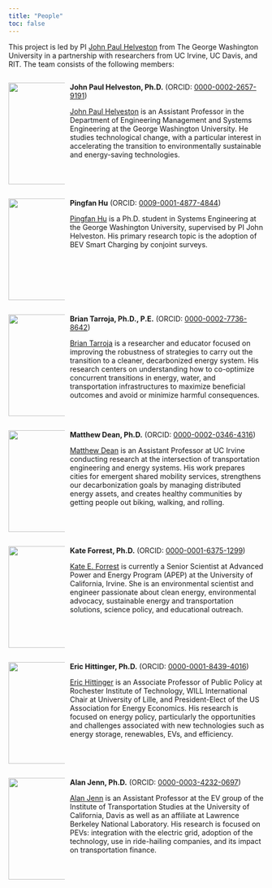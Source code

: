 ```yaml
---
title: "People"
toc: false
---
```


This project is led by PI [John Paul Helveston](https://www.jhelvy.com/) from The George Washington University in a partnership with researchers from UC Irvine, UC Davis, and RIT. The team consists of the following members:

::: {style="display: flex; flex-wrap: wrap; gap: 2%;"}
::: {style="width: 22%;"}
![](/figs/jph.jpeg){width="200"}
:::

::: {style="width: 76%;"}
**John Paul Helveston, Ph.D.** (ORCID: [0000-0002-2657-9191](https://orcid.org/0000-0002-2657-9191))

[John Paul Helveston](https://www.jhelvy.com) is an Assistant Professor in the Department of Engineering Management and Systems Engineering at the George Washington University. He studies technological change, with a particular interest in accelerating the transition to environmentally sustainable and energy-saving technologies.
:::
:::

::: {style="display: flex; flex-wrap: wrap; gap: 2%;"}
::: {style="width: 22%;"}
![](/figs/pingfan_hu.jpeg){width="200"}
:::

::: {style="width: 76%;"}
**Pingfan Hu** (ORCID: [0009-0001-4877-4844](https://orcid.org/0009-0001-4877-4844))

[Pingfan Hu](https://pingfanhu.com) is a Ph.D. student in Systems Engineering at the George Washington University, supervised by PI John Helveston. His primary research topic is the adoption of BEV Smart Charging by conjoint surveys.
:::
:::

::: {style="display: flex; flex-wrap: wrap; gap: 2%;"}
::: {style="width: 22%;"}
![](/figs/brian_tarroja.jpeg){width="200"}
:::

::: {style="width: 76%;"}
**Brian Tarroja, Ph.D., P.E.** (ORCID: [0000-0002-7736-8642](https://orcid.org/0000-0002-7736-8642))

[Brian Tarroja](https://btarroja.wixsite.com/btarroja) is a researcher and educator focused on improving the robustness of strategies to carry out the transition to a cleaner, decarbonized energy system. His research centers on understanding how to co-optimize concurrent transitions in energy, water, and transportation infrastructures to maximize beneficial outcomes and avoid or minimize harmful consequences.
:::
:::

::: {style="display: flex; flex-wrap: wrap; gap: 2%;"}
::: {style="width: 22%;"}
![](/figs/matthew_dean.jpeg){width="200"}
:::

::: {style="width: 76%;"}
**Matthew Dean, Ph.D.** (ORCID: [0000-0002-0346-4316](https://orcid.org/0000-0002-0346-4316))

[Matthew Dean](https://engineering.uci.edu/users/matthew-dean) is an Assistant Professor at UC Irvine conducting research at the intersection of transportation engineering and energy systems. His work prepares cities for emergent shared mobility services, strengthens our decarbonization goals by managing distributed energy assets, and creates healthy communities by getting people out biking, walking, and rolling.
:::
:::

::: {style="display: flex; flex-wrap: wrap; gap: 2%;"}
::: {style="width: 22%;"}
![](/figs/kate_forrest.jpeg){width="200"}
:::

::: {style="width: 76%;"}
**Kate Forrest, Ph.D.** (ORCID: [0000-0001-6375-1299](https://orcid.org/0000-0001-6375-1299))

[Kate E. Forrest](https://www.linkedin.com/in/kate-forrest-ph-d-7688112b/) is currently a Senior Scientist at Advanced Power and Energy Program (APEP) at the University of California, Irvine. She is an environmental scientist and engineer passionate about clean energy, environmental advocacy, sustainable energy and transportation solutions, science policy, and educational outreach.
:::
:::

::: {style="display: flex; flex-wrap: wrap; gap: 2%;"}
::: {style="width: 22%;"}
![](/figs/eric_hittinger.jpeg){width="200"}
:::

::: {style="width: 76%;"}
**Eric Hittinger, Ph.D.** (ORCID: [0000-0001-8439-4016](https://orcid.org/0000-0001-8439-4016))

[Eric Hittinger](https://www.rit.edu/directory/eshgpt-eric-hittinger) is an Associate Professor of Public Policy at Rochester Institute of Technology, WILL International Chair at University of Lille, and President-Elect of the US Association for Energy Economics. His research is focused on energy policy, particularly the opportunities and challenges associated with new technologies such as energy storage, renewables, EVs, and efficiency.
:::
:::

::: {style="display: flex; flex-wrap: wrap; gap: 2%;"}
::: {style="width: 22%;"}
![](/figs/alan_jenn.jpeg){width="200"}
:::

::: {style="width: 76%;"}
**Alan Jenn, Ph.D.** (ORCID: [0000-0003-4232-0697](https://orcid.org/0000-0003-4232-0697))

[Alan Jenn](https://its.ucdavis.edu/people/alan-jenn/) is an Assistant Professor at the EV group of the Institute of Transportation Studies at the University of California, Davis as well as an affiliate at Lawrence Berkeley National Laboratory. His research is focused on PEVs: integration with the electric grid, adoption of the technology, use in ride-hailing companies, and its impact on transportation finance.
:::
:::
